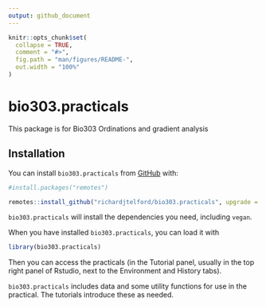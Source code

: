```yaml
---
output: github_document
---
```


<!-- README.md is generated from README.Rmd. Please edit that file -->

```r
knitr::opts_chunk$set(
  collapse = TRUE,
  comment = "#>",
  fig.path = "man/figures/README-",
  out.width = "100%"
)
```

# bio303.practicals

<!-- badges: start -->
<!-- badges: end -->

This package is for Bio303 Ordinations and gradient analysis


## Installation

You can install `bio303.practicals` from [GitHub](https://github.com/richardjtelford/bio303.practicals) with:

``` r
#install.packages("remotes")

remotes::install_github("richardjtelford/bio303.practicals", upgrade = "never")
```

`bio303.practicals` will install the dependencies you need, including `vegan`.

When you have installed `bio303.practicals`, you can load it with 

```r
library(bio303.practicals) 
```
Then you can access the practicals (in the Tutorial panel, usually in the top right panel of Rstudio, next to the Environment and History tabs).

`bio303.practicals` includes data and some utility functions for use in the practical. The tutorials introduce these as needed.
